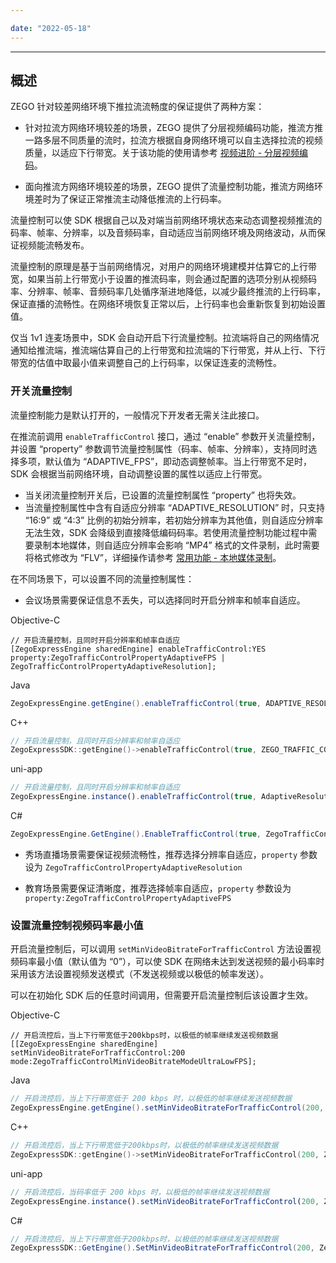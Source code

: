 ```yaml
---

date: "2022-05-18"
---
```


<Title>如何在较差的网络环境中保证音视频流畅（流控）？</Title>


---
## 概述

ZEGO 针对较差网络环境下推拉流流畅度的保证提供了两种方案：

- 针对拉流方网络环境较差的场景，ZEGO 提供了分层视频编码功能，推流方推一路多层不同质量的流时，拉流方根据自身网络环境可以自主选择拉流的视频质量，以适应下行带宽。关于该功能的使用请参考 [视频进阶 - 分层视频编码](/real-time-video-android-java/video/set-video-encoding)。

- 面向推流方网络环境较差的场景，ZEGO 提供了流量控制功能，推流方网络环境差时为了保证正常推流主动降低推流的上行码率。

流量控制可以使 SDK 根据自己以及对端当前网络环境状态来动态调整视频推流的码率、帧率、分辨率，以及音频码率，自动适应当前网络环境及网络波动，从而保证视频能流畅发布。

流量控制的原理是基于当前网络情况，对用户的网络环境建模并估算它的上行带宽，如果当前上行带宽小于设置的推流码率，则会通过配置的选项分别从视频码率、分辨率、帧率、音频码率几处循序渐进地降低，以减少最终推流的上行码率，保证直播的流畅性。在网络环境恢复正常以后，上行码率也会重新恢复到初始设置值。

仅当 1v1 连麦场景中，SDK 会自动开启下行流量控制。拉流端将自己的网络情况通知给推流端，推流端估算自己的上行带宽和拉流端的下行带宽，并从上行、下行带宽的估值中取最小值来调整自己的上行码率，以保证连麦的流畅性。


### 开关流量控制

流量控制能力是默认打开的，一般情况下开发者无需关注此接口。

在推流前调用 `enableTrafficControl` 接口，通过 “enable” 参数开关流量控制，并设置 “property” 参数调节流量控制属性（码率、帧率、分辨率），支持同时选择多项，默认值为 “ADAPTIVE_FPS”，即动态调整帧率。当上行带宽不足时，SDK 会根据当前网络环境，自动调整设置的属性以适应上行带宽。

<Warning title="注意">


- 当关闭流量控制开关后，已设置的流量控制属性 “property” 也将失效。
- 当流量控制属性中含有自适应分辨率 “ADAPTIVE_RESOLUTION” 时，只支持 “16:9” 或 “4:3” 比例的初始分辨率，若初始分辨率为其他值，则自适应分辨率无法生效，SDK 会降级到直接降低编码码率。若使用流量控制功能过程中需要录制本地媒体，则自适应分辨率会影响 “MP4” 格式的文件录制，此时需要将格式修改为 “FLV”，详细操作请参考 [常用功能 - 本地媒体录制](/real-time-video-ios-oc/other/local-media-recording)。

</Warning>



在不同场景下，可以设置不同的流量控制属性：

- 会议场景需要保证信息不丢失，可以选择同时开启分辨率和帧率自适应。

Objective-C

```objc
// 开启流量控制，且同时开启分辨率和帧率自适应
[ZegoExpressEngine sharedEngine] enableTrafficControl:YES property:ZegoTrafficControlPropertyAdaptiveFPS | ZegoTrafficControlPropertyAdaptiveResolution];
```

Java

```java
ZegoExpressEngine.getEngine().enableTrafficControl(true, ADAPTIVE_RESOLUTION.value() | ADAPTIVE_FPS.value());
```


C++

```cpp
// 开启流量控制，且同时开启分辨率和帧率自适应
ZegoExpressSDK::getEngine()->enableTrafficControl(true, ZEGO_TRAFFIC_CONTROL_PROPERTY_ADAPTIVE_FPS | ZEGO_TRAFFIC_CONTROL_PROPERTY_ADAPTIVE_RESOLUTION);
```

uni-app
```js
// 开启流量控制，且同时开启分辨率和帧率自适应
ZegoExpressEngine.instance().enableTrafficControl(true, AdaptiveResolution | AdaptiveAudioBitrate);
```


C#

```cs
ZegoExpressEngine.GetEngine().EnableTrafficControl(true, ZegoTrafficControlProperty.AdaptiveResolution | AdaptiveResolution.AdaptiveFPS);
```


- 秀场直播场景需要保证视频流畅性，推荐选择分辨率自适应，`property` 参数设为 `ZegoTrafficControlPropertyAdaptiveResolution`

- 教育场景需要保证清晰度，推荐选择帧率自适应，`property` 参数设为 `property:ZegoTrafficControlPropertyAdaptiveFPS`


### 设置流量控制视频码率最小值

开启流量控制后，可以调用 `setMinVideoBitrateForTrafficControl` 方法设置视频码率最小值（默认值为 “0”），可以使 SDK 在网络未达到发送视频的最小码率时采用该方法设置视频发送模式（不发送视频或以极低的帧率发送）。

<Warning title="注意">


可以在初始化 SDK 后的任意时间调用，但需要开启流量控制后该设置才生效。

</Warning>



Objective-C

```objc
// 开启流控后，当上下行带宽低于200kbps时，以极低的帧率继续发送视频数据
[[ZegoExpressEngine sharedEngine] setMinVideoBitrateForTrafficControl:200 mode:ZegoTrafficControlMinVideoBitrateModeUltraLowFPS];
```

Java

```java
// 开启流控后，当上下行带宽低于 200 kbps 时，以极低的帧率继续发送视频数据
ZegoExpressEngine.getEngine().setMinVideoBitrateForTrafficControl(200, ZegoTrafficControlMinVideoBitrateMode.ULTRA_LOW_FPS);
```


C++

```cpp
// 开启流控后，当上下行带宽低于200kbps时，以极低的帧率继续发送视频数据
ZegoExpressSDK::getEngine()->setMinVideoBitrateForTrafficControl(200, ZEGO_TRAFFIC_CONTROL_MIN_VIDEO_BITRATE_MODE_ULTRA_LOW_FPS);
```

uni-app
```js
// 开启流控后，当码率低于 200 kbps 时，以极低的帧率继续发送视频数据
ZegoExpressEngine.instance().setMinVideoBitrateForTrafficControl(200, ZegoTrafficControlMinVideoBitrateMode.UltraLowFPS);
```

C#

```cs
// 开启流控后，当上下行带宽低于200kbps时，以极低的帧率继续发送视频数据
ZegoExpressSDK::GetEngine().SetMinVideoBitrateForTrafficControl(200, ZegoTrafficControlMinVideoBitrateMode.UltraLowFPS);
```